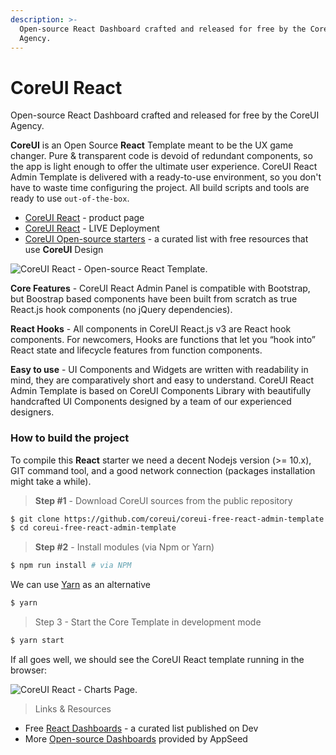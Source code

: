 ```yaml
---
description: >-
  Open-source React Dashboard crafted and released for free by the CoreUI
  Agency.
---
```


# CoreUI React

<SubHeading>Open-source React Dashboard crafted and released for free by the CoreUI Agency.</SubHeading>

**CoreUI** is an Open Source **React** Template meant to be the UX game changer. Pure & transparent code is devoid of redundant components, so the app is light enough to offer the ultimate user experience. CoreUI React Admin Template is delivered with a ready-to-use environment, so you don't have to waste time configuring the project. All build scripts and tools are ready to use `out-of-the-box`.

- [CoreUI React](https://coreui.io/react/?AFFILIATE=128200) - product page
- [CoreUI React](https://coreui.io/react/demo/free/3.1.1/#/dashboard?AFFILIATE=128200) - LIVE Deployment
- [CoreUI Open-source starters](https://www.admin-dashboards.com/coreui-open-source-products/) - a curated list with free resources that use **CoreUI** Design

![CoreUI React - Open-source React Template.](../../../static/assets/cover-coreui-react.jpg)

**Core Features** - CoreUI React Admin Panel is compatible with Bootstrap, but Boostrap based components have been built from scratch as true React.js hook components (no jQuery dependencies).

**React Hooks** - All components in CoreUI React.js v3 are React hook components. For newcomers, Hooks are functions that let you “hook into” React state and lifecycle features from function components.

**Easy to use** - UI Components and Widgets are written with readability in mind, they are comparatively short and easy to understand. CoreUI React Admin Template is based on CoreUI Components Library with beautifully handcrafted UI Components designed by a team of our experienced designers.

### How to build the project

To compile this **React** starter we need a decent Nodejs version (>= 10.x), GIT command tool, and a good network connection (packages installation might take a while).

> **Step #1** - Download CoreUI sources from the public repository

```bash
$ git clone https://github.com/coreui/coreui-free-react-admin-template.git
$ cd coreui-free-react-admin-template
```

> **Step #2** - Install modules (via Npm or Yarn)

```bash
$ npm run install # via NPM
```

We can use [Yarn](https://yarnpkg.com/) as an alternative

```bash
$ yarn
```

> Step 3 - Start the Core Template in development mode

```bash
$ yarn start
```

If all goes well, we should see the CoreUI React template running in the browser:

![CoreUI React - Charts Page.](../../../static/assets/coreui-react-open-source.jpg)

> Links & Resources

- Free [React Dashboards](https://dev.to/sm0ke/react-dashboards-open-source-apps-1c7j) - a curated list published on Dev
- More [Open-source Dashboards](https://appseed.us/admin-dashboards/open-source) provided by AppSeed
